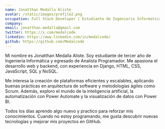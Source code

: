 ```yaml
---
name: Jonatthan Medalla Aliste
avatar: /static/images/profile2.png
occupation: Full Stack Developer | Estudiante de Ingenieria Informatica | Tecnico en Telecomunicaciones
company:
email: jonatthan.medalla@gmail.com
twitter: https://x.com/medalcode
linkedin: https://www.linkedin.com/in/medalcode/
github: https://github.com/Medalcode
---
```


Mi nombre es Jonatthan Medalla Aliste. Soy estudiante de tercer año de Ingeniería Informática y egresado de Analista Programador. Me apasiona el desarrollo web y backend, con experiencia en Django, HTML, CSS, JavaScript, SQL y NoSQL.

Me interesa la creación de plataformas eficientes y escalables, aplicando buenas prácticas en arquitectura de software y metodologías ágiles como Scrum. Además, exploro el mundo de la inteligencia artificial, la automatización con Power Automate y la visualización de datos con Power BI.

Todos los días aprendo algo nuevo y practico para reforzar mis conocimientos. Cuando no estoy programando, me gusta descubrir nuevas tecnologías y mejorar mis proyectos en GitHub.
